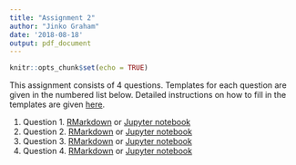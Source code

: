 ```yaml
---
title: "Assignment 2"
author: "Jinko Graham"
date: '2018-08-18'
output: pdf_document
---
```


```r
knitr::opts_chunk$set(echo = TRUE)
```

This assignment consists of 4 questions. Templates
for each question are given in the numbered
list below. Detailed instructions on how to fill in the templates
are given [here](https://github.com/SFUStatgen/RforStat2/blob/master/SFUStat305/Assignments/Instructions/instructions.Rmd).

1. Question 1. [RMarkdown](https://github.com/SFUStatgen/RforStat2/blob/master/SFUStat305/Assignments/A2/A2Q1.Rmd) or [Jupyter notebook](https://github.com/SFUStatgen/RforStat2/blob/master/SFUStat305/Assignments/A2/A2Q1.ipynb)
2. Question 2. [RMarkdown](https://github.com/SFUStatgen/RforStat2/blob/master/SFUStat305/Assignments/A2/A2Q2.Rmd) or [Jupyter notebook](https://github.com/SFUStatgen/RforStat2/blob/master/SFUStat305/Assignments/A2/A2Q2.ipynb)
3. Question 3. [RMarkdown](https://github.com/SFUStatgen/RforStat2/blob/master/SFUStat305/Assignments/A2/A2Q3.Rmd) or [Jupyter notebook](https://github.com/SFUStatgen/RforStat2/blob/master/SFUStat305/Assignments/A2/A2Q3.ipynb)
4. Question 4. [RMarkdown](https://github.com/SFUStatgen/RforStat2/blob/master/SFUStat305/Assignments/A2/A2Q4.Rmd) or [Jupyter notebook](https://github.com/SFUStatgen/RforStat2/blob/master/SFUStat305/Assignments/A2/A2Q4.ipynb)

